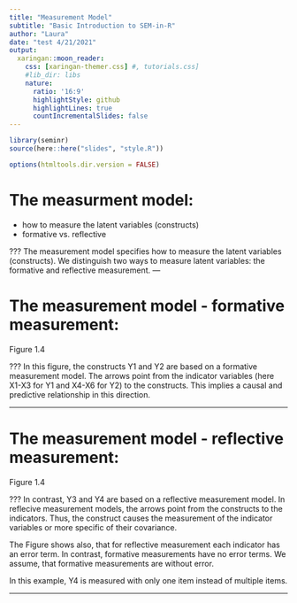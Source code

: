 ```yaml
---
title: "Measurement Model"
subtitle: "Basic Introduction to SEM-in-R"
author: "Laura"
date: "test 4/21/2021"
output:
  xaringan::moon_reader:
    css: [xaringan-themer.css] #, tutorials.css]
    #lib_dir: libs
    nature:
      ratio: '16:9'
      highlightStyle: github
      highlightLines: true
      countIncrementalSlides: false
---
```


```r
library(seminr)
source(here::here("slides", "style.R"))
```

```r
options(htmltools.dir.version = FALSE)
```

# The measurment model:

* how to measure the latent variables (constructs)
* formative vs. reflective


???
The measurement model specifies how to measure the latent variables (constructs).
We distinguish two ways to measure latent variables: the formative and reflective measurement. 
---

# The measurement model - formative measurement:

Figure 1.4


???
In this figure, the constructs Y1 and Y2 are based on a formative measurement model. 
The arrows point from the indicator variables (here X1-X3 for Y1 and X4-X6 for Y2) to the constructs. 
This implies a causal and predictive relationship in this direction.

---



# The measurement model - reflective measurement:

Figure 1.4


???
In contrast, Y3 and Y4 are based on a reflective measurement model. 
In reflecive measurement models, the arrows point from the constructs to the indicators.
Thus, the construct causes the measurement of the indicator variables or more specific of their covariance. 

The Figure shows also, that for reflective measurement each indicator has an error term. 
In contrast, formative measurements have no error terms. 
We assume, that formative measurements are without error.

In this example, Y4 is measured with only one item instead of multiple items. 

---

